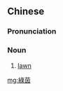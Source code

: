 {{also|绿茵}}
==Chinese==
{{zh-forms|s=绿茵}}

===Pronunciation===
{{zh-pron
|m=lǜyīn
|c=luk6 jan1
|cat=n
}}

===Noun===
{{zh-noun}}

# [[lawn]]

[[mg:綠茵]]